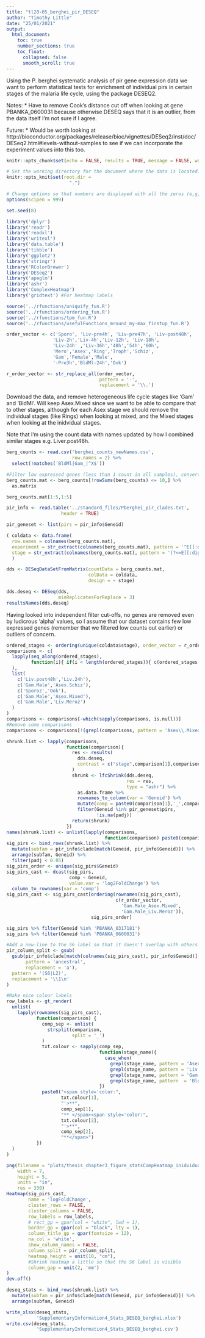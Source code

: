 ```yaml
---
title: "tl20-05_berghei_pir_DESEQ"
author: "Timothy Little"
date: "25/01/2021"
output: 
  html_document:
    toc: true
    number_sections: true
    toc_float:
      collapsed: false
      smooth_scroll: true
---
```


Using the P. berghei systematic analysis of pir gene expression data we want to perform statistical tests for enrichment of individual pirs in certain stages of the malaria life cycle, using the package DESEQ2.

Notes:
* Have to remove Cook's distance cut off when looking at gene PBANKA_0600031 because otherwise DESEQ says that it is an outlier, from the data itself I'm not sure if I agree.

Future:
* Would be worth looking at http://bioconductor.org/packages/release/bioc/vignettes/DESeq2/inst/doc/DESeq2.html#levels-without-samples to see if we can incorporate the experiment values into this too.

```r
knitr::opts_chunk$set(echo = FALSE, results = TRUE, message = FALSE, warning = FALSE)

# Set the working directory for the document where the data is located.
knitr::opts_knit$set(root.dir = 
                       ".")

# Change options so that numbers are displayed with all the zeros (e,g, as 1000000 not 1e6)
options(scipen = 999) 

set.seed(8)
```

```r
library('dplyr')
library('readr')
library('readxl')
library('writexl')
library('data.table')
library('tibble')
library('ggplot2')
library('stringr')
library('RColorBrewer')
library('DESeq2')
library('apeglm')
library('ashr')
library('ComplexHeatmap')
library('gridtext') #For heatmap labels
```

```r
source('../rfunctions/uniquify_fun.R')
source('../rfunctions/ordering_fun.R')
source('../rfunctions/tpm_fun.R')
source('../rfunctions/usefulFunctions_mround_my-max_firstup_fun.R')
```

```r
order_vector <- c('Sporo', 'Liv-pre4h', 'Liv-pre47h', 'Liv-post48h',
                 'Liv-2h','Liv-4h','Liv-12h', 'Liv-18h',
                 'Liv-24h' ,'Liv-36h','48h','54h','60h',
                 'Mero','Asex','Ring','Troph','Schiz',
                 'Gam','Female','Male',
                 '-Pre3h','BldMl-24h','Ook')

r_order_vector <- str_replace_all(order_vector, 
                                  pattern = '-', 
                                  replacement = '\\.')
```

Download the data, and remove heterogeneous life cycle stages like 'Gam' and 'BldMl'. Will keep Asex.Mixed since we want to be able to compare that to other stages, although for each Asex stage we should remove the individual stages (like Rings) when looking at mixed, and the Mixed stages when looking at the inidvidual stages.

Note that I'm using the count data with names updated by how I combined similar stages e.g. Liver.post48h.

```r
berg_counts <- read.csv('berghei_counts_newNames.csv',
                        row.names = 2) %>% 
  select(!matches('BldMl|Gam_|^X$'))

#Filter low expressed genes (less than 1 count in all samples), convert to a matrix, add 1 for the log transformation, then transform to log2
berg_counts.mat <- berg_counts[!rowSums(berg_counts) <= 10,] %>% 
  as.matrix

berg_counts.mat[1:5,1:5]
```

```r
pir_info <- read.table('../standard_files/Pberghei_pir_clades.txt',
                    header = TRUE)

pir_geneset <- list(pirs = pir_info$Geneid)

```

```r
( coldata <- data.frame(
  row.names = colnames(berg_counts.mat),
  experiment = str_extract(colnames(berg_counts.mat), pattern = '^E[[:digit:]]{2}'),
  stage = str_extract(colnames(berg_counts.mat), pattern = '(?<=E[[:digit:]]{2}_).+(?=_[[:digit:]]{1,2})')) 
  )
```

```r
dds <- DESeqDataSetFromMatrix(countData = berg_counts.mat,
                              colData = coldata,
                              design = ~ stage)
```

```r
dds.deseq <- DESeq(dds,
                   minReplicatesForReplace = 3)
resultsNames(dds.deseq)
```

Having looked into independent filter cut-offs, no genes are removed even by ludicrous 'alpha' values, so I assume that our dataset contains few low expressed genes (remember that we filtered low counts out earlier) or outliers of concern.

```r
ordered_stages <- ordering(unique(coldata$stage), order_vector = r_order_vector)
comparisons <- c(
  lapply(seq_along(ordered_stages),
         function(i){ if(i < length(ordered_stages)){ c(ordered_stages[i+1],ordered_stages[i]) } }
  ),
  list(
    c('Liv.post48h','Liv.24h'),
    c('Gam.Male','Asex.Schiz'),
    c('Sporoz','Ook'),
    c('Gam.Male','Asex.Mixed'),
    c('Gam.Male','Liv.Meroz')
  )
)
comparisons <- comparisons[-which(sapply(comparisons, is.null))]
#Remove some comparisons
comparisons <- comparisons[!(grepl(comparisons, pattern = 'Asex\\.Mixed') & grepl(comparisons, pattern = 'Asex\\.Ring'))]
```

```r
shrunk.list <- lapply(comparisons, 
                      function(comparison){
                        res <- results(
                          dds.deseq,
                          contrast = c("stage",comparison[1],comparison[2])
                        )
                        shrunk <- lfcShrink(dds.deseq, 
                                            res = res,
                                            type = "ashr") %>% 
                          as.data.frame %>% 
                          rownames_to_column(var = 'Geneid') %>% 
                          mutate(comp = paste0(comparison[1],'_',comparison[2])) %>% 
                          filter(Geneid %in% pir_geneset$pirs,
                                 !is.na(padj))
                        return(shrunk)
                      })
names(shrunk.list) <- unlist(lapply(comparisons, 
                                    function(comparison) paste0(comparison[1],'_',comparison[2])))
sig_pirs <- bind_rows(shrunk.list) %>% 
  mutate(subfam = pir_info$clade[match(Geneid, pir_info$Geneid)]) %>% 
  arrange(subfam, Geneid) %>% 
  filter(padj < 0.05)
sig_pirs_order <- unique(sig_pirs$Geneid)
sig_pirs_cast <- dcast(sig_pirs,
                       comp ~ Geneid,
                       value.var = 'log2FoldChange') %>% 
  column_to_rownames(var = 'comp')
sig_pirs_cast <- sig_pirs_cast[ordering(rownames(sig_pirs_cast),
                                        c(r_order_vector,
                                          'Gam.Male_Asex.Mixed',
                                          'Gam.Male_Liv.Meroz')),
                               sig_pirs_order] 

sig_pirs %>% filter(Geneid %in% 'PBANKA_0317181')
sig_pirs %>% filter(Geneid %in% 'PBANKA_0600031')
```

```r
#Add a new-line to the S6 label so that it doesn't overlap with others
pir_column_split <- gsub(
  gsub(pir_info$clade[match(colnames(sig_pirs_cast), pir_info$Geneid)],
       pattern = 'ancestral',
       replacement = 'a'),
  pattern = '(S6|L2)',
  replacement = '\\1\n'
)

#Make nice colour labels
row_labels <- gt_render(
  unlist(
    lapply(rownames(sig_pirs_cast), 
           function(comparison) {
             comp_sep <- unlist(
               strsplit(comparison, 
                        split = '_')
             )
             txt.colour <- sapply(comp_sep,
                                  function(stage_name){
                                    case_when(
                                      grepl(stage_name, pattern = 'Asex') ~ 'coral1' ,
                                      grepl(stage_name, pattern = 'Liv') ~ '#BD65B7',
                                      grepl(stage_name, pattern = 'Gam') ~ '#6998F4',
                                      grepl(stage_name, pattern  = 'Bld|Sporo|Ook') ~ '#629C57')
                                  })
             paste0("<span style='color:",
                    txt.colour[1],
                    "'>**",
                    comp_sep[1],
                    "** </span><span style='color:",
                    txt.colour[2],
                    "'>**",
                    comp_sep[2],
                    "**</span>")
           })
  )
)

png(filename = "plots/thesis_chapter3_figure_statsCompHeatmap_inidvidualGenes.png",
    width = 7,
    height = 5,
    units = "in",
    res = 330)
Heatmap(sig_pirs_cast,
        name = 'logFoldChange',
        cluster_rows = FALSE,
        cluster_columns = FALSE,
        row_labels = row_labels,
        # rect_gp = gpar(col = "white", lwd = 1),
        border_gp = gpar(col = "black", lty = 1),
        column_title_gp = gpar(fontsize = 12),
        na_col = 'white',
        show_column_names = FALSE,
        column_split = pir_column_split,
        heatmap_height = unit(10, "cm"),
        #Shrink heatmap a little so that the S6 label is visible
        column_gap = unit(2, 'mm')
)
dev.off()
```

```r
deseq_stats <- bind_rows(shrunk.list) %>% 
  mutate(subfam = pir_info$clade[match(Geneid, pir_info$Geneid)]) %>% 
  arrange(subfam, Geneid)

write_xlsx(deseq_stats, 
           'SupplementaryInformation4_Stats_DESEQ_berghei.xlsx')
write.csv(deseq_stats, 
           'SupplementaryInformation4_Stats_DESEQ_berghei.csv')

```
